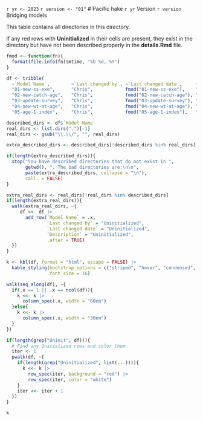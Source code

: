 `r yr <- 2023`
`r version <- "01"`
# Pacific hake `r yr` Version `r version` Bridging models

This table contains all directories in this directory.

If any red rows with **Uninitialized** in their cells are present, they exist in the directory but have not been described properly in the **details.Rmd** file.

```r
fmod <- function(fn){
  format(file.info(fn)$mtime, "%b %d, %Y")
}

df <- tribble(
  ~`Model Name`,        ~`Last changed by`, ~`Last changed date`,     ~`Description`,
  "01-new-ss-exe",      "Chris",            fmod("01-new-ss-exe"),    "Version 3.30.18-safe, commit a0f982, ADMB 12.3, commit 1376cb",
  "02-new-catch-age",   "Chris",            fmod("02-new-catch-age"), "Update catch and age-composition data",
  "03-update-survey",   "Chris",            fmod("03-update-survey"), "Update acoustic survey biomass and age-composition data from years prior to 2021",
  "04-new-wt-at-age",   "Chris",            fmod("04-new-wt-at-age"), "Add the 2021 acoustic survey biomass and age-composition estimates",
  "05-age-1-index",     "Chris",            fmod("05-age-1-index"),   "Add weight-at-age data for 2021 as well as update data for years prior")

described_dirs <- df$`Model Name`
real_dirs <- list.dirs(".")[-1]
real_dirs <- gsub("\\.\\/", "", real_dirs)

extra_described_dirs <- described_dirs[!described_dirs %in% real_dirs]

if(length(extra_described_dirs)){
  stop("You have described directories that do not exist in ",
       getwd(), ". The bad directories are:\n\n",
       paste(extra_described_dirs, collapse = "\n"),
       call. = FALSE)
}

extra_real_dirs <- real_dirs[!real_dirs %in% described_dirs]
if(length(extra_real_dirs)){
  walk(extra_real_dirs, ~{
     df <<- df |>
       add_row(`Model Name` = .x,
               `Last changed by` = "Uninitialized",
               `Last changed date` = "Uninitialized",
               `Description` = "Uninitialized",
               .after = TRUE)
  })
}

k <- kbl(df, format = "html", escape = FALSE) |>
  kable_styling(bootstrap_options = c("striped", "hover", "condensed", "responsive"),
                font_size = 16)

walk(seq_along(df), ~{
  if(.x == 1 || .x == ncol(df)){
    k <<- k |>
      column_spec(.x, width = "60em")
  }else{
    k <<- k |>
      column_spec(.x, width = "30em")
  }
})

if(length(grep("Uninit", df))){
  # Find any Unitialized rows and color them
  iter <- 1
  pwalk(df, ~{
    if(length(grep("Uninitialized", list(...)))){
      k <<- k |>
        row_spec(iter, background = "red") |>
        row_spec(iter, color = "white")
    }
    iter <<- iter + 1
  })
}

k
```
